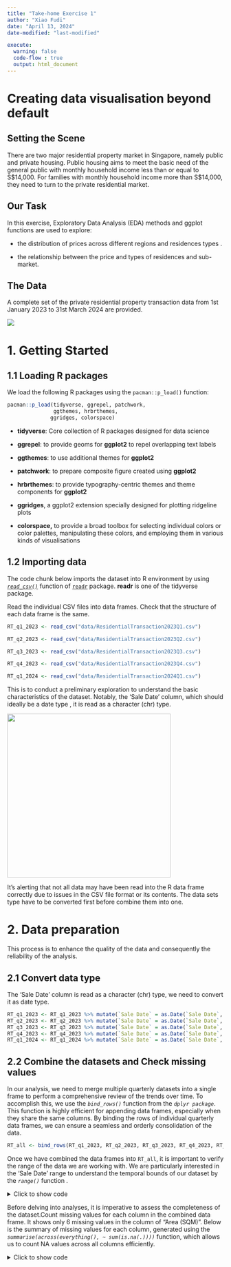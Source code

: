 ```yaml
---
title: "Take-home Exercise 1"
author: "Xiao Fudi"
date: "April 13, 2024"
date-modified: "last-modified"

execute:
  warning: false
  code-flow : true
  output: html_document
---
```


# **Creating data visualisation beyond default**

## **Setting the Scene**

There are two major residential property market in Singapore, namely public and private housing. Public housing aims to meet the basic need of the general public with monthly household income less than or equal to S\$14,000. For families with monthly household income more than S\$14,000, they need to turn to the private residential market.

## **Our Task**

In this exercise, Exploratory Data Analysis (EDA) methods and ggplot functions are used to explore:

-   the distribution of prices across different regions and residences types .

-   the relationship between the price and types of residences and sub-market.

## **The Data**

A complete set of the private residential property transaction data from 1st January 2023 to 31st March 2024 are provided.

![](images/clipboard-4277698943.png)

# **1. Getting Started**

## **1.1 Loading R packages**

We load the following R packages using the `pacman::p_load()` function:

```r

pacman::p_load(tidyverse, ggrepel, patchwork, 
               ggthemes, hrbrthemes,
              ggridges, colorspace) 

```

-   **tidyverse**: Core collection of R packages designed for data science

-   **ggrepel**: to provide geoms for **ggplot2** to repel overlapping text labels

-   **ggthemes**: to use additional themes for **ggplot2**

-   **patchwork**: to prepare composite figure created using **ggplot2**

-   **hrbrthemes**: to provide typography-centric themes and theme components for **ggplot2**

-   **ggridges**, a ggplot2 extension specially designed for plotting ridgeline plots

-   **colorspace,** to provide a broad toolbox for selecting individual colors or color palettes, manipulating these colors, and employing them in various kinds of visualisations

## **1.2 Importing data**

The code chunk below imports the dataset into R environment by using [*`read_csv()`*](https://readr.tidyverse.org/reference/read_delim.html) function of [`readr`](https://readr.tidyverse.org/) package. **readr** is one of the tidyverse package.

Read the individual CSV files into data frames. Check that the structure of each data frame is the same.

```r
RT_q1_2023 <- read_csv("data/ResidentialTransaction2023Q1.csv")
```

```r
RT_q2_2023 <- read_csv("data/ResidentialTransaction2023Q2.csv")
```

```r
RT_q3_2023 <- read_csv("data/ResidentialTransaction2023Q3.csv")
```

```r
RT_q4_2023 <- read_csv("data/ResidentialTransaction2023Q4.csv")
```

```r
RT_q1_2024 <- read_csv("data/ResidentialTransaction2024Q1.csv")
```

This is to conduct a preliminary exploration to understand the basic characteristics of the dataset. Notably, the 'Sale Date' column, which should ideally be a date type , it is read as a character (chr) type.

::: callout-warning
![](images/clipboard-224818948.png){width="380"}

It's alerting that not all data may have been read into the R data frame correctly due to issues in the CSV file format or its contents. The data sets type have to be converted first before combine them into one.
:::

# **2. Data preparation**

This process is to enhance the quality of the data and consequently the reliability of the analysis.

## 2.1 Convert data type

The 'Sale Date' column is read as a character (chr) type, we need to convert it as date type.

```r

RT_q1_2023 <- RT_q1_2023 %>% mutate(`Sale Date` = as.Date(`Sale Date`, format = "%d %b %Y"))
RT_q2_2023 <- RT_q2_2023 %>% mutate(`Sale Date` = as.Date(`Sale Date`, format = "%d %b %Y"))
RT_q3_2023 <- RT_q3_2023 %>% mutate(`Sale Date` = as.Date(`Sale Date`, format = "%d %b %Y"))
RT_q4_2023 <- RT_q4_2023 %>% mutate(`Sale Date` = as.Date(`Sale Date`, format = "%d %b %Y"))
RT_q1_2024 <- RT_q1_2024 %>% mutate(`Sale Date` = as.Date(`Sale Date`, format = "%d %b %Y"))

```

## **2.2 Combine the datasets and Check missing values**

In our analysis, we need to merge multiple quarterly datasets into a single frame to perform a comprehensive review of the trends over time. To accomplish this, we use the *`bind_rows()`* function from the *`dplyr package`*. This function is highly efficient for appending data frames, especially when they share the same columns. By binding the rows of individual quarterly data frames, we can ensure a seamless and orderly consolidation of the data.

```r
RT_all <- bind_rows(RT_q1_2023, RT_q2_2023, RT_q3_2023, RT_q4_2023, RT_q1_2024)

```

Once we have combined the data frames into `RT_all`, it is important to verify the range of the data we are working with. We are particularly interested in the 'Sale Date' range to understand the temporal bounds of our dataset by the *`range()`* function .

</details>

<details>

<summary>Click to show code</summary>

```r
range(RT_all$`Sale Date`)

```

</details>

Before delving into analyses, it is imperative to assess the completeness of the dataset.Count missing values for each column in the combined data frame. It shows only 6 missing values in the column of "Area (SQM)". Below is the summary of missing values for each column, generated using the *`summarise(across(everything(), ~ sum(is.na(.))))`* function, which allows us to count NA values across all columns efficiently.

<details>

<summary>Click to show code</summary>

```r

missing_values_summary <- RT_all %>%
  summarise(across(everything(), ~ sum(is.na(.))))

missing_values_summary

```

## 2.3 Remove duplicates and Create new varaiables

Upon assessment of our dataset, we have discerned a dual representation of area measurements: 'Area (SQFT)' and 'Area (SQM)'. We observed that the 'Area (SQM)' column contains missing values which may complicate our analyses. Given the completeness and sufficiency of the 'Area (SQFT)' data, we have opted to remove the 'Area (SQM)','Unit Price (\$ PSM)' column, and Nett Price(\$).

<details>

<summary>Click to show code</summary>

```r

RT_new <- RT_all %>%
  select(-'Unit Price ($ PSM)', -'Area (SQM)', -`Nett Price($)`)
print(RT_new)

```

</details>

As part of this analytics project, we need to organize the dates into quarters for better analysis and understanding of trends over time. By classifying the dates into quarters, we can identify seasonal patterns, track changes in performance or behavior, and make more informed decisions based on the insights gained from our analysis.

<details>

<summary>Click to show code</summary>

```r

RT_new <- RT_new %>%
  mutate(Quarter = case_when(
    quarter(`Sale Date`) == 1 & year(`Sale Date`) == 2023 ~ "Q1 2023",
    quarter(`Sale Date`) == 2 & year(`Sale Date`) == 2023 ~ "Q2 2023",
    quarter(`Sale Date`) == 3 & year(`Sale Date`) == 2023 ~ "Q3 2023",
    quarter(`Sale Date`) == 4 & year(`Sale Date`) == 2023 ~ "Q4 2023",
    quarter(`Sale Date`) == 1 & year(`Sale Date`) == 2024 & month(`Sale Date`) %in% 1:3 ~ "Q1 2024",
    TRUE ~ "Other"  
  ))

head(RT_new)

```

</details>

There are few housing types in the data sets, which composed of private housing and public housing. Next we will conduct check on the property type for classification.To confirm the categorization and examine the property types present in our dataset, we employ the `unique()` function, which identifies distinct entries within the 'Property Type' column.

<details>

<summary>Click to show code</summary>

```r
unique(RT_new$`Property Type`)
```

</details>

In summary, Condominium, Terrace House, Executive Condominium, Semi-Detached House, and Detached House would be classified as Private Housing. Apartment is a Housing and Development Board (HDB) flat, which is public housing.

To create a new column in the dataframe with the classification of 'Public Housing' or 'Private Housing',we can use the `mutate()` function from the dplyr package.

<details>

<summary>Click to show code</summary>

```r
private_types <- c("Condominium", "Terrace House", "Executive Condominium",
                   "Semi-Detached House", "Detached House")
public_types <- c("Apartment") # Modify this based on your specific context

# Define the function to classify the housing type
classify_housing <- function(type) {
  if (type %in% private_types) {
    return('Private Housing')
  } else if (type %in% public_types) {
    return('Public Housing')
  } else {
    return('Other') # In case there are types that do not fit in the above categories
  }
}

# Use mutate to apply the classification to a new column
RT_new <- RT_new %>%
  mutate(Housing_Category = sapply(`Property Type`, classify_housing))

# Check the first few rows of your dataframe to confirm
head(RT_new)
```

</details>

Now that we've completed these preparatory steps, let's review the updated data table by `glimpse()` function.

```r
glimpse(RT_new)

```

## 2.4 Summary statistics of data table

Moving forward, we will compute summary statistics. These will provide us with valuable insights, such as the average, median, minimum, and maximum transacted prices, which are pivotal for understanding the market's behavior.

::: panel-tabset
## Summary

```r
#| echo: false
library(tidyr)
library(knitr)
summary_table <- RT_new %>%
  group_by(Quarter, `Property Type`) %>%
  summarise(
    Total_Transactions = n(),
    Average_Price = mean(`Transacted Price ($)`, na.rm = TRUE),
    Median_Price = median(`Transacted Price ($)`, na.rm = TRUE),
    Min_Price = min(`Transacted Price ($)`, na.rm = TRUE),
    Max_Price = max(`Transacted Price ($)`, na.rm = TRUE),
    .groups = 'drop' # This will remove the grouping
  )

# Using knitr::kable() to print the full table
kable(summary_table)

```

## Code

```summary_table
  group_by(Quarter, `Property Type`) %>%
  summarise(
    Total_Transactions = n(),
    Average_Price = mean(`Transacted Price ($)`, na.rm = TRUE),
    Median_Price = median(`Transacted Price ($)`, na.rm = TRUE),
    Min_Price = min(`Transacted Price ($)`, na.rm = TRUE),
    Max_Price = max(`Transacted Price ($)`, na.rm = TRUE),
    .groups = 'drop' # This will remove the grouping
  )

# Using knitr::kable() to print the full table
kable(summary_table)
```
:::

# **3. Exploratory Data Analysis**

## 3.1 The relationship between *Transacted price* and *Property type*

A pivotal aspect of our exploratory data analysis is understanding the relationship between the transacted price and the type of property. Different types of properties, such as condominiums, terraced houses, or apartments, may exhibit unique price distributions due to various factors like location, size, and amenities. These distinctions can provide us with valuable insights into market segmentation and consumer preferences.

To visualize this relationship, we will construct a boxplot, which is anexcellent tool for depicting the distribution of transacted prices across different property types. This graphical representation will highlight the median, quartiles, and potential outliers within each property category.

```r

ggplot(RT_new, aes(x = `Property Type`, y = `Transacted Price ($)`, fill = `Property Type`)) +
  geom_boxplot() +
  scale_fill_brewer(palette = "Pastel1") +  
  scale_y_log10(labels = scales::dollar_format()) +
  labs(
    x = "Property Type",
    y = "Transacted Price ($)",
    title = "Boxplot of Transacted Price by Property Type"
  ) +
  theme_light() +
  theme(axis.text.x = element_text(angle = 45, hjust = 1))

```

<details>

<summary>Click to show code</summary>

```r
ggplot(RT_new, aes(x = `Property Type`, y = `Transacted Price ($)`, fill = `Property Type`)) +
  geom_boxplot() +
  scale_fill_brewer(palette = "Pastel1") +  
  scale_y_log10(labels = scales::dollar_format()) +
  labs(
    x = "Property Type",
    y = "Transacted Price ($)",
    title = "Boxplot of Transacted Price by Property Type"
  ) +
  theme_light() +
  theme(axis.text.x = element_text(angle = 45, hjust = 1))

```

</details>

::: {#Obervation .callout-tip appearance="simple"}
Observation:

1.  Executive Condominiums and Condominiums display higher median prices compared to Apartments and Terrace Houses.

2.  Detached Houses exhibit the widest range of transacted prices, indicating high variability in this property type.

3.  There are numerous outliers for Condominiums, suggesting that there are some highly priced units within this category.

4.  Apartments appear to be the most affordable property type, with lower median and fewer high-value outliers.

5.  Semi-Detached and Detached Houses show higher price ranges, suggesting these are generally more premium property types
:::

```r
library(ggplot2)
library(ggridges)  
library(scales)   
library(viridis)   

ggplot(RT_new, aes(x = `Transacted Price ($)`, y = `Property Type`, fill = ..ecdf..)) +
  stat_density_ridges(
    geom = "density_ridges_gradient",
    calc_ecdf = TRUE,
    scale = 3, 
    rel_min_height = 0.01 
  ) +
  scale_fill_viridis_c(
    name = "Tail probability",
    option = "C", 
    direction = -1  
  ) +
  scale_x_log10(labels = dollar_format()) +  # Use logarithmic scale for x-axis
  labs(
    x = "Transacted Price ($)",
    y = "Property Type",
    title = "Density Ridge Gradient Plot of Transacted Price by Property Type"
  ) +
  theme_light() +
  theme(
    axis.text.x = element_text(angle = 45, hjust = 1)
  )

```

<details>

<summary>Click to show code</summary>

```r
ggplot(RT_new, aes(x = `Transacted Price ($)`, y = `Property Type`, fill = ..ecdf..)) +
  stat_density_ridges(
    geom = "density_ridges_gradient",
    calc_ecdf = TRUE,
    scale = 3, 
    rel_min_height = 0.01 
  ) +
  scale_fill_viridis_c(
    name = "Tail probability",
    option = "C", 
    direction = -1  
  ) +
  scale_x_log10(labels = dollar_format()) +  # Use logarithmic scale for x-axis
  labs(
    x = "Transacted Price ($)",
    y = "Property Type",
    title = "Density Ridge Gradient Plot of Transacted Price by Property Type"
  ) +
  theme_light() +
  theme(
    axis.text.x = element_text(angle = 45, hjust = 1)
  )
```

</details>

The plot illustrates the distribution of property prices across property types, with color intensity reflecting the probability density of price points.

::: {.callout-tip appearance="simple"}
Observation:

1.  Apartments show the lowest price range, predominantly under \$1,000,000, suggesting they are the most affordable property type within this market.

2.  Condominiums display a broader distribution with a significant concentration around \$1,000,000 to \$2,000,000, indicating a middle-tier price range.

3.  Detached Houses have the widest distribution, extending well beyond \$10,000,000, highlighting them as the most varied and potentially expensive property type.

4.  Executive Condominiums appear to have a compact distribution centered just around \$1,000,000, pointing to a less diverse price range.

5.  High-value Outliers are most prominent within Detached and Semi-Detached Houses, as seen in the long tails stretching to the right.
:::

## 3.2 Distribution of *Sales Units* across *Regions* and *Areas*

Understanding the spatial distribution of property sales is pivotal for recognizing market trends and potential areas of growth or decline. The bar plots constructed to visualize these distributions offer a clear visual representation of where the real estate market is most vibrant and where it is more subdued.

```r

plot1 <- ggplot(RT_new, aes(x = `Planning Region`, y = `Number of Units`)) +
  geom_bar(stat = "identity", fill = "steelblue") +  # Change the color here
  labs(x = "Planning Region", y = "Number of Units", title = "Distribution of Units by Planning Region") +
  theme(axis.text.x = element_text(angle = 45, hjust = 1, vjust = 1), 
        plot.title = element_text(hjust = 0.5)) +
  theme_minimal()

plot2 <- ggplot(RT_new, aes(x = `Planning Area`, y = `Number of Units`)) +
  geom_bar(stat = "identity", fill = "lightblue") +  # And here
  labs(x = "Planning Area", y = "Number of Units", title = "Distribution of Units by Planning Area") +
  theme_minimal() +
  theme(axis.text.x = element_text(angle = 45, hjust = 1), 
        plot.title = element_text(hjust = 0.5))

# Combine the plots
combined_plot <- plot1 / plot2 

# Print the combined plot
combined_plot

```

<details>

<summary>Click to show code</summary>

```r
plot1 <- ggplot(RT_new, aes(x = `Planning Region`, y = `Number of Units`)) +
  geom_bar(stat = "identity", fill = "steelblue") +  # Change the color here
  labs(x = "Planning Region", y = "Number of Units", title = "Distribution of Units by Planning Region") +
  theme(axis.text.x = element_text(angle = 45, hjust = 1, vjust = 1), 
        plot.title = element_text(hjust = 0.5)) +
  theme_minimal()

plot2 <- ggplot(RT_new, aes(x = `Planning Area`, y = `Number of Units`)) +
  geom_bar(stat = "identity", fill = "lightblue") +  # And here
  labs(x = "Planning Area", y = "Number of Units", title = "Distribution of Units by Planning Area") +
  theme_minimal() +
  theme(axis.text.x = element_text(angle = 45, hjust = 1), 
        plot.title = element_text(hjust = 0.5))

# Combine the plots
combined_plot <- plot1 / plot2 

# Print the combined plot
combined_plot
```

</details>

```r

# Sum the 'Number of Units' for each 'Planning Area' within each 'Planning Region'
RT_new_aggregated <- RT_new %>%
  group_by(`Planning Region`, `Planning Area`) %>%
  summarise(TotalUnits = sum(`Number of Units`), .groups = 'drop') 

combined_plot <- ggplot(RT_new_aggregated, aes(x = `Planning Area`, y = TotalUnits)) +
  geom_bar(stat = "identity", position = "dodge", fill = "lightblue") +
  facet_wrap(~`Planning Region`, scales = "free_x") +
  labs(
    x = "Planning Area",
    y = "Total Number of Units",
    title = "Distribution of Total Units by Planning Area within each Planning Region"
  ) +
  theme_minimal() +
  theme(
    axis.text.x = element_text(angle = 90, hjust = 1, vjust = 0.5, size = 8),
    legend.position = "none"
  ) +
  scale_y_continuous(expand = expansion(mult = c(0, .05)))
combined_plot


```

<details>

<summary>Click to show code</summary>

```r
# Sum the 'Number of Units' for each 'Planning Area' within each 'Planning Region'
RT_new_aggregated <- RT_new %>%
  group_by(`Planning Region`, `Planning Area`) %>%
  summarise(TotalUnits = sum(`Number of Units`), .groups = 'drop') 

combined_plot <- ggplot(RT_new_aggregated, aes(x = `Planning Area`, y = TotalUnits)) +
  geom_bar(stat = "identity", position = "dodge", fill = "lightblue") +
  facet_wrap(~`Planning Region`, scales = "free_x") +
  labs(
    x = "Planning Area",
    y = "Total Number of Units",
    title = "Distribution of Total Units by Planning Area within each Planning Region"
  ) +
  theme_minimal() +
  theme(
    axis.text.x = element_text(angle = 90, hjust = 1, vjust = 0.5, size = 8),
    legend.position = "none"
  ) +
  scale_y_continuous(expand = expansion(mult = c(0, .05)))
combined_plot

```

</details>

::: {.callout-tip appearance="simple"}
Observation:

The top plot reveals that the Central Region has the highest number of sales units compared to other regions, suggesting a denser or more active real estate market in this area. The other regions show significantly fewer units, with the North East Region and West Region being the next most active. Both these regions show a more even distribution, with most planning areas having a moderate number of units, generally in the range of about 500 to 1000 units. This might indicate a more balanced development approach or uniform population density.

The North Region and West Region seem to have less developed character based on the generally lower number of units.
:::

## 3.3 The Private Housing price trend from 2023-2024Q1

This density plot depicts the distribution of transacted real estate prices across different quarters, from Q1 2023 to Q1 2024.

```r
library(dplyr)
library(ggplot2)
library(scales) # for dollar_format()

ggplot(RT_new, aes(x = `Transacted Price ($)`)) +
  geom_density(aes(color = Quarter), adjust = 0.5, alpha = 0.5) + # I've removed fill=NA for better visibility
  scale_x_log10(limits = c(100000, 10000000), labels = scales::dollar_format()) + # Log transform and set limits
  labs(title = "Density Plot of Transacted Prices by Quarter",
       x = "Transacted Price ($)",
       y = "Density") +
  theme_minimal() +
  theme(text = element_text(size = 12),  # Increase base text size
        axis.title = element_text(size = 14, face = "bold"),  # Bold axis titles
        axis.text.x = element_text(angle = 45, hjust = 1),  # Rotate x-axis text for readability
        axis.text.y = element_text(size = 12),  # Increase y-axis text size
        legend.title = element_text(size = 12),  # Increase legend title size
        legend.text = element_text(size = 10))  # Increase legend text size


```

<details>

<summary>Click to show code</summary>

```r
library(dplyr)
library(ggplot2)
library(scales) # for dollar_format()

ggplot(RT_new, aes(x = `Transacted Price ($)`)) +
  geom_density(aes(color = Quarter), adjust = 0.5, alpha = 0.5) + 
  scale_x_log10(limits = c(100000, 10000000), labels = scales::dollar_format()) + # Log transform and set limits
  labs(title = "Density Plot of Transacted Prices by Quarter",
       x = "Transacted Price ($)",
       y = "Density") +
  theme_minimal() +
  theme(text = element_text(size = 12),  # Increase base text size
        axis.title = element_text(size = 14, face = "bold"),  # Bold axis titles
        axis.text.x = element_text(angle = 45, hjust = 1),  # Rotate x-axis text for readability
        axis.text.y = element_text(size = 12), 
        legend.title = element_text(size = 12),  
        legend.text = element_text(size = 10)) 


```

</details>

::: {.callout-tip appearance="simple"}
Observation:

1.  The curves are quite similar in shape and position, indicating that the general distribution of prices has remained relatively stable from quarter to quarter during this timeframe.

2.  There’s a tailing off as the prices increase, which is typical of real estate markets where there are fewer high-priced transactions.

3.  The small bumps and increases in density at the higher end of the price scale, particularly noticeable in the curves for Q2 and Q4 2023, might indicate periods or areas with higher-than-average property transactions.
:::

The scatter plot shows transaction prices for private housing, which appear to be spread across a wide range. Based on these observations, the key takeaways could be the identification of property types with the highest prices, the recognition of the most common price range, and the overall trend in housing prices over the year.

```r
library(dplyr)
library(ggplot2)
library(ggrepel)
library(scales)

# Filter the original dataset for private housing
private_housing_data <- RT_new %>%
  filter(Housing_Category == "Private Housing")

# Aggregate to find the average transacted price for each property type and sale date
transacted_price_trend <- private_housing_data %>%
  group_by(`Property Type`, `Sale Date`) %>%
  summarize(Average_Price = mean(`Transacted Price ($)`), .groups = 'drop')

# Find the maximum average price for each property type
max_prices <- transacted_price_trend %>%
  group_by(`Property Type`) %>%
  summarize(Max_Average_Price = max(Average_Price), .groups = 'drop')

# Join the maximum prices back to the transacted price trend
annotated_data <- transacted_price_trend %>%
  left_join(max_prices, by = "Property Type") %>%
  # Only keep the rows where the average price matches the max average price
  filter(Average_Price == Max_Average_Price) 

ggplot(transacted_price_trend, aes(x = `Sale Date`, y = Average_Price)) +
  geom_point(aes(color = `Property Type`)) +  # Color points by Property Type
  geom_smooth(method = "loess", se = FALSE) +
  geom_label_repel(
    data = annotated_data,
    aes(label = `Property Type`),
    size = 4,
    nudge_y = 0.1,
    nudge_x = 0.1,
    fontface = "bold",
    box.padding = unit(0.35, "lines"),
    point.padding = unit(0.5, "lines")
  ) +
  theme_minimal() +
  labs(
    title = "Private Housing Transacted Price Distribution",
    x = "Sale Date",
    y = "Average Transacted Price ($)"
  ) +
  scale_y_log10(labels = dollar_format()) +
  scale_color_brewer(palette = "Set1") # Adds a color palette for different property types


```

<details>

<summary>Click to show code</summary>

```r
library(dplyr)
library(ggplot2)
library(ggrepel)
library(scales)

private_housing_data <- RT_new %>%
  filter(Housing_Category == "Private Housing")

transacted_price_trend <- private_housing_data %>%
  group_by(`Property Type`, `Sale Date`) %>%
  summarize(Average_Price = mean(`Transacted Price ($)`), .groups = 'drop')

max_prices <- transacted_price_trend %>%
  group_by(`Property Type`) %>%
  summarize(Max_Average_Price = max(Average_Price), .groups = 'drop')

annotated_data <- transacted_price_trend %>%
  left_join(max_prices, by = "Property Type") %>%
  # Only keep the rows where the average price matches the max average price
  filter(Average_Price == Max_Average_Price) 

ggplot(transacted_price_trend, aes(x = `Sale Date`, y = Average_Price)) +
  geom_point(aes(color = `Property Type`)) +  # Color points by Property Type
  geom_smooth(method = "loess", se = FALSE) +
  geom_label_repel(
    data = annotated_data,
    aes(label = `Property Type`),
    size = 4,
    nudge_y = 0.1,
    nudge_x = 0.1,
    fontface = "bold",
    box.padding = unit(0.35, "lines"),
    point.padding = unit(0.5, "lines")
  ) +
  theme_minimal() +
  labs(
    title = "Private Housing Transacted Price Distribution",
    x = "Sale Date",
    y = "Average Transacted Price ($)"
  ) +
  scale_y_log10(labels = dollar_format()) +
  scale_color_brewer(palette = "Set1") # Adds a color palette for different property types
```

</details>

```r
ggplot(transacted_price_trend, aes(x = `Sale Date`, y = Average_Price)) +
  geom_point(aes(color = `Property Type`)) +
  geom_smooth(method = "loess", se = FALSE) +
  facet_wrap(~`Property Type`, scales = "free_y") +  # Facet by Property Type
  theme_minimal() +
  labs(
    title = "Private Housing Transacted Price Trend by Property Type",
    x = "Sale Date",
    y = "Average Transacted Price ($)"
  ) +
  scale_y_log10(labels = dollar_format()) +
  scale_color_brewer(palette = "Set1") +
  theme(legend.position = "none") # Remove the legend to save space

```

<details>

<summary>Click to show code</summary>

```r
ggplot(transacted_price_trend, aes(x = `Sale Date`, y = Average_Price)) +
  geom_point(aes(color = `Property Type`)) +
  geom_smooth(method = "loess", se = FALSE) +
  facet_wrap(~`Property Type`, scales = "free_y") +  # Facet by Property Type
  theme_minimal() +
  labs(
    title = "Private Housing Transacted Price Trend by Property Type",
    x = "Sale Date",
    y = "Average Transacted Price ($)"
  ) +
  scale_y_log10(labels = dollar_format()) +
  scale_color_brewer(palette = "Set1") +
  theme(legend.position = "none") # Remove the legend to save space
```

</details>

::: {.callout-tip appearance="simple"}
Observation:

**Condominiums** : Prices are concentrated within a narrower band, showing less variation over time, which suggests stability in condominium prices.

**Detached Houses** : Display a broader range of prices, indicating a more diverse market that includes both moderately priced and high-end luxury homes.

**Executive Condominiums** : Have a clustering of prices at the lower end, with an upward trend over time, which may indicate increasing demand or value appreciation for this type of property.

**Semi-Detached Houses** : Similar to detached houses, they show a wide range of transaction prices, reflecting a varied market.

**Terrace Houses** : Prices seem to have a smaller variation and are centered around a price point, suggesting a more uniform market for this type of property.
:::

## Conclusion

-   Public housing caters to the majority with affordable options. Private housing, on the other hand, serves those with higher income brackets, offering a diverse range of property types and price points.The exploratory data analysis highlights the stark segmentation within the private housing market. We observe that detached houses, catering to the upper end of the market, not only command higher prices but also demonstrate greater price variabilitys.

-   The distribution of units by planning region and area reveals disparities in housing density that reflect both the current state of urban development and potential areas for growth. High numbers of units in certain regions may indicate areas with high housing demand or development. Conversely, areas with fewer units could represent less developed or more exclusive regions.

-   Over the depicted time period from 2023Q1 to 2024Q1, there does not appear to be a clear upward or downward trend in prices for any property type, suggesting relative market stability during this time.

-   In summary, the private housing market in Singapore offers a variety of options for families with different income levels, with distinct patterns in terms of price distribution and unit density across regions.
